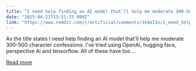 ```yaml
---
title: "I need help finding an AI model that'll help me moderate 300-500 char confessions"
date: "2025-04-21T13:51:33.000Z"
link: "https://www.reddit.com/r/artificial/comments/1k4e13s/i_need_help_finding_an_ai_model_thatll_help_me/"
---
```


As the title states I need help finding an AI model that'll help me moderate 300-500 character confessions. I've tried using OpenAi, hugging face, perspective Ai and tensorflow. All of these have too ...

[Read more](https://www.reddit.com/r/artificial/comments/1k4e13s/i_need_help_finding_an_ai_model_thatll_help_me/)
